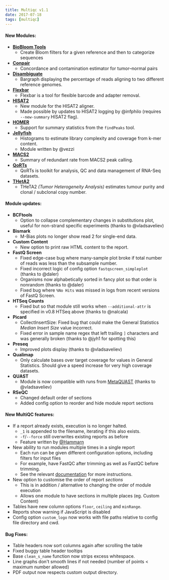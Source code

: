 ```yaml
---
title: Multiqc v1.1
date: 2017-07-18
tags: [multiqc]
---
```



#### New Modules:

* [**BioBloom Tools**](https://github.com/bcgsc/biobloom)
    * Create Bloom filters for a given reference and then to categorize sequences
* [**Conpair**](https://github.com/nygenome/Conpair)
    * Concordance and contamination estimator for tumor–normal pairs
* [**Disambiguate**](https://github.com/AstraZeneca-NGS/disambiguate)
    * Bargraph displaying the percentage of reads aligning to two different reference genomes.
* [**Flexbar**](https://github.com/seqan/flexbar)
    * Flexbar is a tool for flexible barcode and adapter removal.
* [**HISAT2**](https://ccb.jhu.edu/software/hisat2/)
    * New module for the HISAT2 aligner.
    * Made possible by updates to HISAT2 logging by @infphilo (requires `--new-summary` HISAT2 flag).
* [**HOMER**](http://homer.ucsd.edu/homer/)
    * Support for summary statistics from the `findPeaks` tool.
* [**Jellyfish**](http://www.cbcb.umd.edu/software/jellyfish/)
    * Histograms to estimate library complexity and coverage from k-mer content.
    * Module written by @vezzi
* [**MACS2**](https://github.com/taoliu/MACS)
    * Summary of redundant rate from MACS2 peak calling.
* [**QoRTs**](http://hartleys.github.io/QoRTs/)
    * QoRTs is toolkit for analysis, QC and data management of RNA-Seq datasets.
* [**THetA2**](http://compbio.cs.brown.edu/projects/theta/)
    * THeTA2 _(Tumor Heterogeneity Analysis)_ estimates tumour purity and clonal / subclonal copy number.

#### Module updates:

* **BCFtools**
    * Option to collapse complementary changes in substitutions plot, useful for non-strand specific experiments (thanks to @vladsaveliev)
* **Bismark**
    * M-Bias plots no longer show read 2 for single-end data.
* **Custom Content**
    * New option to print raw HTML content to the report.
* **FastQ Screen**
    * Fixed edge-case bug where many-sample plot broke if total number of reads was less than the subsample number.
    * Fixed incorrect logic of config option `fastqscreen_simpleplot` (thanks to @daler)
    * Organisms now alphabetically sorted in fancy plot so that order is nonrandom (thanks to @daler)
    * Fixed bug where `%No Hits` was missed in logs from recent versions of FastQ Screen.
* **HTSeq Counts**
    * Fixed but so that module still works when `--additional-attr` is specified in v0.8 HTSeq above (thanks to @nalcala)
* **Picard**
    * CollectInsertSize: Fixed bug that could make the General Statistics _Median Insert Size_ value incorrect.
    * Fixed error in sample name regex that left trailing `]` characters and was generally broken (thanks to @jyh1 for spotting this)
* **Preseq**
    * Improved plots display (thanks to @vladsaveliev)
* **Qualimap**
    * Only calculate bases over target coverage for values in General Statistics. Should give a speed increase for very high coverage datasets.
* **QUAST**
    * Module is now compatible with runs from [MetaQUAST](http://quast.sourceforge.net/metaquast) (thanks to @vladsaveliev)
* **RSeQC**
    * Changed default order of sections
    * Added config option to reorder and hide module report sections

#### New MultiQC features:

* If a report already exists, execution is no longer halted.
    * `_1` is appended to the filename, iterating if this also exists.
    * `-f`/`--force` still overwrites existing reports as before
    * Feature written by [@Hammarn](https://github.com/Hammarn)
* New ability to run modules multiple times in a single report
    * Each run can be given different configuration options, including filters for input files
    * For example, have FastQC after trimming as well as FastQC before trimming.
    * See the relevant [documentation](http://multiqc.info/docs/#order-of-modules) for more instructions.
* New option to customise the order of report _sections_
    * This is in addition / alternative to changing the order of module execution
    * Allows one module to have sections in multiple places (eg. Custom Content)
* Tables have new column options `floor`, `ceiling` and `minRange`.
* Reports show warning if JavaScript is disabled
* Config option `custom_logo` now works with file paths relative to config file directory and cwd.

#### Bug Fixes:

* Table headers now sort columns again after scrolling the table
* Fixed buggy table header tooltips
* Base `clean_s_name` function now strips excess whitespace.
* Line graphs don't smooth lines if not needed (number of points < maximum number allowed)
* PDF output now respects custom output directory.
